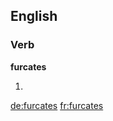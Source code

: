 ==English==

===Verb===
'''furcates'''

# {{en-third-person singular of|furcate}}

[[de:furcates]]
[[fr:furcates]]
